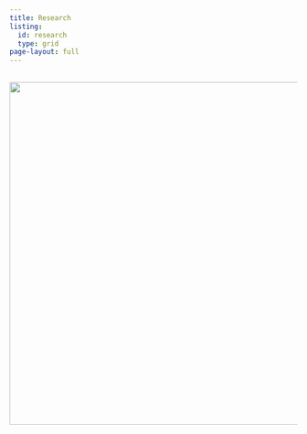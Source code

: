 ```yaml
---
title: Research 
listing:
  id: research
  type: grid
page-layout: full
---
```


<!-- <style> -->

<!--   body { -->

<!--   background-image: url('images/Icons_projects.png'); -->

<!--   background-size: cover; -->

<!--   background-repeat: no-repeat; -->

<!-- } -->

## <!-- </style> -->

![](/images/Icons_projects.png){width="600"}
